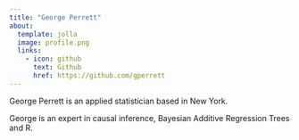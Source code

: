 ```yaml
---
title: "George Perrett"
about:
  template: jolla
  image: profile.png
  links:
    - icon: github
      text: Github
      href: https://github.com/gperrett
---
```


George Perrett is an applied statistician based in New York.

George is an expert in causal inference, Bayesian Additive Regression Trees and R.
